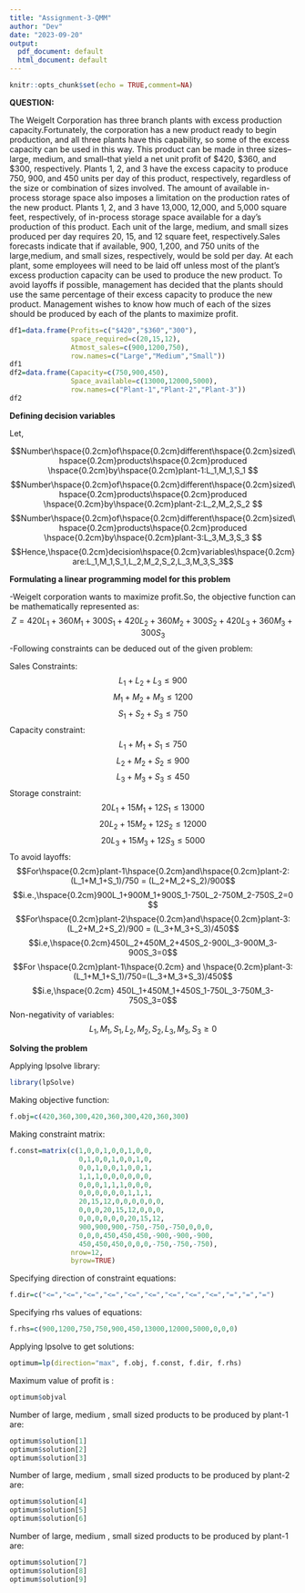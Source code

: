 ```yaml
---
title: "Assignment-3-QMM"
author: "Dev"
date: "2023-09-20"
output:
  pdf_document: default
  html_document: default
---
```


```r
knitr::opts_chunk$set(echo = TRUE,comment=NA)
```
**QUESTION:**

The Weigelt Corporation has three branch plants with excess production capacity.Fortunately, the corporation has a new product ready to begin production, and all three plants have this capability, so some of the excess capacity can be used in this way. This product can be made in three sizes--large, medium, and small--that yield a net unit profit of $420, $360, and $300, respectively. Plants 1, 2, and 3 have the excess capacity to produce 750, 900, and 450 units per day of this product, respectively, regardless of the size or combination of sizes involved.
The amount of available in-process storage space also imposes a limitation on the production rates of the new product. Plants 1, 2, and 3 have 13,000, 12,000, and 5,000 square feet, respectively, of in-process storage space available for a day's production of this product. Each unit of the large, medium, and small sizes produced per day requires 20, 15, and 12 square feet, respectively.Sales forecasts indicate that if available, 900, 1,200, and 750 units of the large,medium, and small sizes, respectively, would be sold per day.
At each plant, some employees will need to be laid off unless most of the plant’s excess production capacity can be used to produce the new product. To avoid layoffs if possible, management has decided that the plants should use the same percentage of their excess capacity to produce the new product. Management wishes to know how much of each of the sizes should be produced
by each of the plants to maximize profit.
```r
df1=data.frame(Profits=c("$420","$360","300"),
               space_required=c(20,15,12),
               Atmost_sales=c(900,1200,750),
               row.names=c("Large","Medium","Small"))
df1
df2=data.frame(Capacity=c(750,900,450),
               Space_available=c(13000,12000,5000),
               row.names=c("Plant-1","Plant-2","Plant-3"))
df2
```
**Defining decision variables**

Let,

$$Number\hspace{0.2cm}of\hspace{0.2cm}different\hspace{0.2cm}sized\hspace{0.2cm}products\hspace{0.2cm}produced \hspace{0.2cm}by\hspace{0.2cm}plant-1:L_1,M_1,S_1 $$
$$Number\hspace{0.2cm}of\hspace{0.2cm}different\hspace{0.2cm}sized\hspace{0.2cm}products\hspace{0.2cm}produced \hspace{0.2cm}by\hspace{0.2cm}plant-2:L_2,M_2,S_2 $$
$$Number\hspace{0.2cm}of\hspace{0.2cm}different\hspace{0.2cm}sized\hspace{0.2cm}products\hspace{0.2cm}produced \hspace{0.2cm}by\hspace{0.2cm}plant-3:L_3,M_3,S_3 $$
$$Hence,\hspace{0.2cm}decision\hspace{0.2cm}variables\hspace{0.2cm}are:L_1,M_1,S_1,L_2,M_2,S_2,L_3,M_3,S_3$$

**Formulating a linear programming model for this problem**

-Weigelt corporation wants to maximize profit.So, the objective function can be mathematically represented as: 
$$Z=420L_1+360M_1+300S_1+420L_2+360M_2+300S_2+420L_3+360M_3+300S_3$$
-Following constraints can be deduced out of the given problem:

Sales Constraints: $$L_1+L_2+L_3\le900$$
$$M_1+M_2+M_3\le1200$$
$$S_1+S_2+S_3\le750 $$
Capacity constraint:$$L_1+M_1+S_1\le750$$
$$L_2+M_2+S_2\le900$$
$$L_3+M_3+S_3\le450$$
Storage constraint:$$20L_1+15M_1+12S_1\le13000$$
$$20L_2+15M_2+12S_2\le12000$$
$$20L_3+15M_3+12S_3\le5000$$
To avoid layoffs: $$For\hspace{0.2cm}plant-1\hspace{0.2cm}and\hspace{0.2cm}plant-2:(L_1+M_1+S_1)/750 = (L_2+M_2+S_2)/900$$
$$i.e.,\hspace{0.2cm}900L_1+900M_1+900S_1-750L_2-750M_2-750S_2=0 $$
 $$For\hspace{0.2cm}plant-2\hspace{0.2cm}and\hspace{0.2cm}plant-3:(L_2+M_2+S_2)/900 = (L_3+M_3+S_3)/450$$
 $$i.e,\hspace{0.2cm}450L_2+450M_2+450S_2-900L_3-900M_3-900S_3=0$$
$$For \hspace{0.2cm}plant-1\hspace{0.2cm} and \hspace{0.2cm}plant-3: (L_1+M_1+S_1)/750=(L_3+M_3+S_3)/450$$
$$i.e,\hspace{0.2cm} 450L_1+450M_1+450S_1-750L_3-750M_3-750S_3=0$$
Non-negativity of variables: $$L_1,M_1,S_1,L_2,M_2,S_2,L_3,M_3,S_3\ge0$$

**Solving the problem**

Applying lpsolve library:
```r
library(lpSolve)
```

Making objective function: 
```r
f.obj=c(420,360,300,420,360,300,420,360,300)
```
Making constraint matrix:
```r
f.const=matrix(c(1,0,0,1,0,0,1,0,0,
                 0,1,0,0,1,0,0,1,0,
                 0,0,1,0,0,1,0,0,1,
                 1,1,1,0,0,0,0,0,0,
                 0,0,0,1,1,1,0,0,0,
                 0,0,0,0,0,0,1,1,1,
                 20,15,12,0,0,0,0,0,0,
                 0,0,0,20,15,12,0,0,0,
                 0,0,0,0,0,0,20,15,12,
                 900,900,900,-750,-750,-750,0,0,0,
                 0,0,0,450,450,450,-900,-900,-900,
                 450,450,450,0,0,0,-750,-750,-750),
               nrow=12,
               byrow=TRUE)
```
Specifying direction of constraint equations: 
```r
f.dir=c("<=","<=","<=","<=","<=","<=","<=","<=","<=","=","=","=")

```
Specifying rhs values of equations: 
```r
f.rhs=c(900,1200,750,750,900,450,13000,12000,5000,0,0,0)
```
Applying lpsolve to get solutions: 
```r
optimum=lp(direction="max", f.obj, f.const, f.dir, f.rhs)
```
Maximum value of profit is : 
```r
optimum$objval
```
Number of large, medium , small sized products to be produced by plant-1 are:
```r
optimum$solution[1]
optimum$solution[2]
optimum$solution[3]
```

Number of large, medium , small sized products to be produced by plant-2 are:
```r
optimum$solution[4]
optimum$solution[5]
optimum$solution[6]
```

Number of large, medium , small sized products to be produced by plant-1 are:
```r
optimum$solution[7]
optimum$solution[8]
optimum$solution[9]
```


